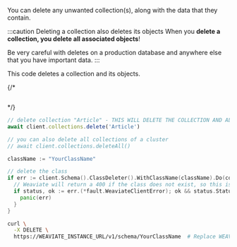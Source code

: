 
You can delete any unwanted collection(s), along with the data that they contain.

:::caution Deleting a collection also deletes its objects
When you **delete a collection, you delete all associated objects**!

Be very careful with deletes on a production database and anywhere else that you have important data.
:::

This code deletes a collection and its objects.

<Tabs className="code" groupId="languages">
{/* <TabItem value="graphql" label="GraphQL">

```graphql

```

</TabItem> */}
<TabItem value="py" label="Python">

  <FilteredTextBlock
      text={ManageCollectionsCode}
      startMarker="# START DeleteCollection"
      endMarker="# END DeleteCollection"
      language="py"
  />

</TabItem>
<TabItem value="ts" label="JavaScript/TypeScript">

```ts
// delete collection "Article" - THIS WILL DELETE THE COLLECTION AND ALL ITS DATA
await client.collections.delete('Article')

// you can also delete all collections of a cluster
// await client.collections.deleteAll()
```

</TabItem>


<TabItem value="go" label="Go">

```go
className := "YourClassName"

// delete the class
if err := client.Schema().ClassDeleter().WithClassName(className).Do(context.Background()); err != nil {
  // Weaviate will return a 400 if the class does not exist, so this is allowed, only return an error if it's not a 400
  if status, ok := err.(*fault.WeaviateClientError); ok && status.StatusCode != http.StatusBadRequest {
    panic(err)
  }
}
```

</TabItem>

 <TabItem value="java" label="Java">
     <FilteredTextBlock
       text={JavaCode}
       startMarker="// DeleteCollection START"
       endMarker="// DeleteCollection END"
       language="java"
     />
  </TabItem>

<TabItem value="curl" label="Curl">

```bash
curl \
  -X DELETE \
  https://WEAVIATE_INSTANCE_URL/v1/schema/YourClassName  # Replace WEAVIATE_INSTANCE_URL with your instance URL
```

</TabItem>
</Tabs>
